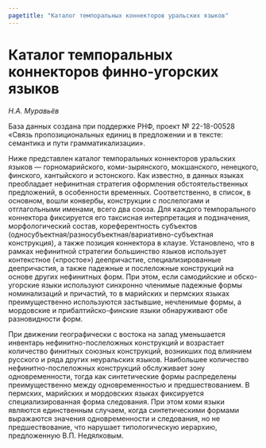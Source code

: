 ```yaml
---
pagetitle: "Каталог темпоральных коннекторов уральских языков"
---
```


# Каталог темпоральных коннекторов финно-угорских языков
_Н.А. Муравьёв_

База данных создана при поддержке РНФ, проект № 22-18-00528 «Связь 
пропозициональных единиц в предложении и в тексте: семантика и пути 
грамматикализации».

Ниже представлен каталог темпоральных коннекторов уральских языков — 
горномарийского, коми-зырянского, мокшанского, ненецкого, финского, хантыйского 
и эстонского. Как известно, в данных языках преобладает нефинитная стратегия 
оформления обстоятельственных предложений, в особенности временных. 
Соответственно, в список, в основном, вошли конвербы, конструкции с послелогами 
и отглагольными именами, всего два союза. Для каждого темпорального коннектора 
фиксируется его таксисная интерпретация и подзначения, морфологический состав, 
кореферентность субъектов (односубъектная/разносубъектная/вариативно-субъектная 
конструкция), а также позиция коннектора в клаузе. Установлено, что в рамках 
нефинитной стратегии большинство языков использует контекстное («простое») 
деепричастие, специализированные деепричастия, а также падежные и послеложные 
конструкций на основе других нефинитных форм. При этом, если самодийские и 
обско-угорские языки используют синхронно членимые падежные формы номинализаций 
и причастий, то в марийских и пермских языках преимущественно используются 
застывшие, нечленимые формы, а мордовские и прибалтийско-финские языки 
обнаруживают обе разновидности форм.

При движении географически с востока на запад уменьшается инвентарь 
нефинитно-послеложных конструкций и возрастает количество финитных союзных 
конструкций, возникших под влиянием русского и ряда других неуральских языков. 
Наибольшее количество нефинитно-послеложных конструкций обслуживает зону 
одновременности, тогда как синтетические формы распределены преимущественно 
между одновременностью и предшествованием. В пермских, марийских и мордовских 
языках фиксируется специализированная форма следования. При этом коми языки 
являются единственным случаем, когда синтетическими формами выражаются значения 
одновременности и следования, но не предшествование, что нарушает 
типологическую иерархию, предложенную В.П. Недялковым.